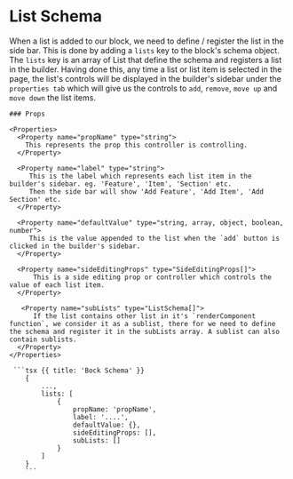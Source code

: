 # List Schema
When a list is added to our block, we need to define / register the list in the side bar. This is done by adding a `lists` key to the block's schema object. The `lists` key is an array of List that define the schema and registers a list in the builder. Having done this, any time a list or list item is selected in the page, the list's controls will be displayed in the builder's sidebar under the `properties tab` which will give us the controls to `add`, `remove`, `move up` and `move down` the list items.

<Row>
  <Col>

    ### Props

    <Properties>
      <Property name="propName" type="string">
        This represents the prop this controller is controlling.
      </Property>

      <Property name="label" type="string">
         This is the label which represents each list item in the builder's sidebar. eg. 'Feature', 'Item', 'Section' etc.
         Then the side bar will show 'Add Feature', 'Add Item', 'Add Section' etc.
      </Property>

      <Property name="defaultValue" type="string, array, object, boolean, number">
         This is the value appended to the list when the `add` button is clicked in the builder's sidebar.
      </Property>

      <Property name="sideEditingProps" type="SideEditingProps[]">
          This is a side editing prop or controller which controls the value of each list item.
      </Property>

       <Property name="subLists" type="ListSchema[]">
          If the list contains other list in it's `renderComponent function`, we consider it as a sublist, there for we need to define the schema and register it in the subLists array. A sublist can also contain sublists. 
      </Property>
    </Properties>

  </Col>
  <Col sticky>

     ```tsx {{ title: 'Bock Schema' }}
        {
            ...,
            lists: [
                {
                    propName: 'propName',
                    label: '....',
                    defaultValue: {},
                    sideEditingProps: [],
                    subLists: []
                }
            ]
        }
        ```

  </Col>
</Row>